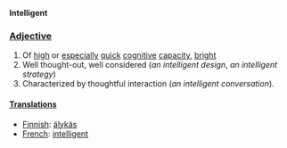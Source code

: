 '''Intelligent'''

=== [[Adjective]] ===

# Of [[high]] or [[especial]]ly [[quick]] [[cognitive]] [[capacity]], [[bright]]
# Well thought-out, well considered (''an intelligent design'', ''an intelligent strategy'')
# Characterized by thoughtful interaction (''an intelligent conversation'').

==== [[Translations]] ====

*[[Finnish]]: [[älykäs]]
*[[French]]: [[intelligent]]